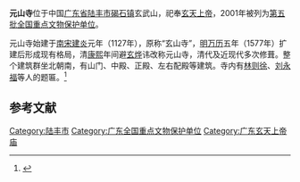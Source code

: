 {{coord|22.8199|N|115.83|E|display=title|scale:10000}}
{{文物保护单位
| 级别 = 全国
| 名称 = 元山寺
| 图片 = Lufeng Yuanshan Si 2014.02.15 13-16-20.jpg
| 所在 = [[广东省|广东省]][[陆丰市|陆丰市]]
| 分类 = 古建筑
| 时代 = [[明朝|明]]、[[清朝|清]]
| 编号 = [[第五批全国重点文物保护单位|第五批]]第372项
| 登录 = 2001年6月25日
}}
<mapframe latitude="22.8199" longitude="115.83" zoom="15" width="280" height="300" align="right" />
'''元山寺'''位于中国[[广东省|广东省]][[陆丰市|陆丰市]][[碣石镇|碣石镇]]玄武山，祀奉[[玄天上帝|玄天上帝]]，2001年被列为[[第五批全国重点文物保护单位|第五批全国重点文物保护单位]]。

元山寺始建于[[南宋|南宋]][[建炎|建炎]]元年（1127年），原称“玄山寺”，[[明朝|明]][[万历|万历]]五年（1577年）扩建后形成现有格局，清[[康熙|康熙]]年间避[[玄烨|玄烨]]讳改称元山寺，清代及近现代多次修葺。整个建筑群坐北朝南，有山门、中殿、正殿、左右配殿等建筑。寺内有[[林则徐|林则徐]]、[[刘永福|刘永福]]等人的题匾。<ref>{{Cite book |title=全国重点文物保护单位·第一至第五批·第Ⅱ卷 |publisher=文物出版社 |year=2004 |isbn=7-5010-1525-2 |pages=639 }}</ref>

{{Gallery
|width = 300
|height = 
|lines = 1
|File:Lufeng Yuanshan Si 2014.02.15 13-29-29.jpg|俯瞰全景
|File:Lufeng Yuanshan Si 2014.02.15 13-46-08.jpg|山门
}}

==参考文献==
{{commonscat|Yuanshan Temple}}
{{reflist}}
{{建筑小作品}}
{{广东全国重点文物保护单位}}

{{DEFAULTSORT:Y}}
[[Category:陆丰市|Category:陆丰市]]
[[Category:广东全国重点文物保护单位|Category:广东全国重点文物保护单位]]
[[Category:广东玄天上帝庙|Category:广东玄天上帝庙]]